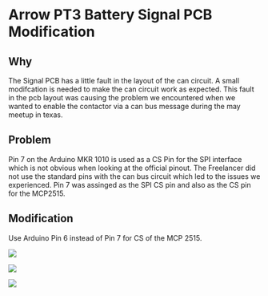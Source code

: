 # Arrow PT3 Battery Signal PCB Modification

## Why

The Signal PCB has a little fault in the layout of the can circuit. A small modifcation is needed to make the can circuit work as expected. This fault in the pcb layout was causing the problem we encountered when we wanted to enable the contactor via a can bus message during the may meetup in texas.

## Problem

Pin 7 on the Arduino MKR 1010 is used as a CS Pin for the SPI interface which is not obvious when looking at the official pinout. The Freelancer did not use the standard pins with the can bus circuit which led to the issues we experienced. Pin 7 was assinged as the SPI CS pin and also as the CS pin for the MCP2515.

## Modification

Use Arduino Pin 6 instead of Pin 7 for CS of the MCP 2515.

![](https://holocron.so/uploads/cc43d8fc-img-20240709-121717403.jpg.jpeg)


![](https://holocron.so/uploads/a23eb4e0-img-20240709-121740744.jpg.jpeg)


![](https://holocron.so/uploads/22c8657b-img-20240709-121917653-2.jpg.jpeg)

